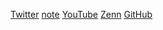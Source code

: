 
[Twitter](https://twitter.com/Knob_nbr41to)
[note](https://note.com/nbr41)
[YouTube](https://www.youtube.com/channel/UCPcjWvYIfvqGPP4x30kEkMA)
[Zenn](https://zenn.dev/nbr41to)
[GitHub](https://github.com/nbr41to)

